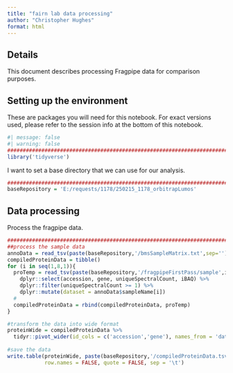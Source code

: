 ```yaml
---
title: "fairn lab data processing"
author: "Christopher Hughes"
format: html
---
```


## Details

This document describes processing Fragpipe data for comparison purposes.

## Setting up the environment

These are packages you will need for this notebook. For exact versions used, please refer to the session info at the bottom of this notebook.

```r
#| message: false
#| warning: false
##########################################################################################
library('tidyverse')
```

I want to set a base directory that we can use for our analysis.

```r
##########################################################################################
baseRepository = 'E:/requests/1178/250215_1178_orbitrapLumos'
```

## Data processing

Process the fragpipe data.

```r
##########################################################################################
##process the sample data
annoData = read_tsv(paste(baseRepository,'/bmsSampleMatrix.txt',sep=''),show_col_types = FALSE)
compiledProteinData = tibble()
for (i in seq(1,8,1)){
  proTemp = read_tsv(paste(baseRepository,'/fragpipeFirstPass/sample',i,'/proteinProcessed.tsv',sep=''),show_col_types = FALSE) %>%
    dplyr::select(accession, gene, uniqueSpectralCount, iBAQ) %>%
    dplyr::filter(uniqueSpectralCount >= 1) %>%
    dplyr::mutate(dataset = annoData$sampleName[i])
  #
  compiledProteinData = rbind(compiledProteinData, proTemp)
}

#transform the data into wide format
proteinWide = compiledProteinData %>%
  tidyr::pivot_wider(id_cols = c('accession','gene'), names_from = 'dataset', values_from = c('uniqueSpectralCount','iBAQ'))
                
#save the data
write.table(proteinWide, paste(baseRepository,'/compiledProteinData.tsv',sep=''),
            row.names = FALSE, quote = FALSE, sep = '\t')
                
```